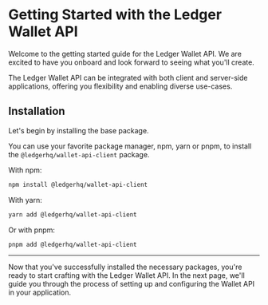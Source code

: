 # Getting Started with the Ledger Wallet API

Welcome to the getting started guide for the Ledger Wallet API. We are excited to have you onboard and look forward to
seeing what you'll create.

The Ledger Wallet API can be integrated with both client and server-side applications, offering you flexibility and
enabling diverse use-cases.

## Installation

Let's begin by installing the base package.

You can use your favorite package manager, npm, yarn or pnpm, to install the `@ledgerhq/wallet-api-client` package.

With npm:

```sh
npm install @ledgerhq/wallet-api-client
```

With yarn:

```sh
yarn add @ledgerhq/wallet-api-client
```

Or with pnpm:

```sh
pnpm add @ledgerhq/wallet-api-client
```

---

Now that you've successfully installed the necessary packages, you're ready to start crafting with the Ledger Wallet
API. In the next page, we'll guide you through the process of setting up and configuring the Wallet API in your
application.
